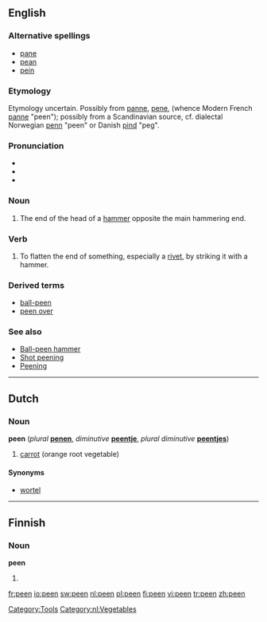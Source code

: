 {{wikipedia}}
==English==

===Alternative spellings===
* [[pane]]
* [[pean]]
* [[pein]]

===Etymology===
Etymology uncertain.  Possibly from {{OF.}} [[panne]], [[pene]], (whence Modern French [[panne]] "peen"); possibly from a Scandinavian source, cf. dialectal Norwegian [[penn]] "peen" or Danish [[pind]] "peg".

{{etystub}}

===Pronunciation===
* {{IPA|/piː/}}
* {{audio|en-us-peen.ogg|Audio (US)}}
* {{rhymes|iːn}}

===Noun===
{{en-noun}}

# The end of the head of a [[hammer]] opposite the main hammering end.

===Verb===
{{en-verb}}

# To flatten the end of something, especially a [[rivet]], by striking it with a hammer.

===Derived terms===
* [[ball-peen]]
* [[peen over]]

===See also===
* [[w:Ball-peen hammer|Ball-peen hammer]]
* [[w:Shot peening|Shot peening]]
* [[w:Peening|Peening]]

[[Category:Tools]]

----

==Dutch==

===Noun===
'''peen''' (''plural'' '''[[penen]]''', ''diminutive'' '''[[peentje]]''', ''plural diminutive'' '''[[peentjes]]''')

# [[carrot]] (orange root vegetable)

====Synonyms====
* [[wortel]]

[[Category:nl:Vegetables]]

----

==Finnish==

===Noun===
'''peen'''

# {{fi-form of|pee|type=noun|case=genitive|pl=singular}}

[[fr:peen]]
[[io:peen]]
[[sw:peen]]
[[nl:peen]]
[[pl:peen]]
[[fi:peen]]
[[vi:peen]]
[[tr:peen]]
[[zh:peen]]